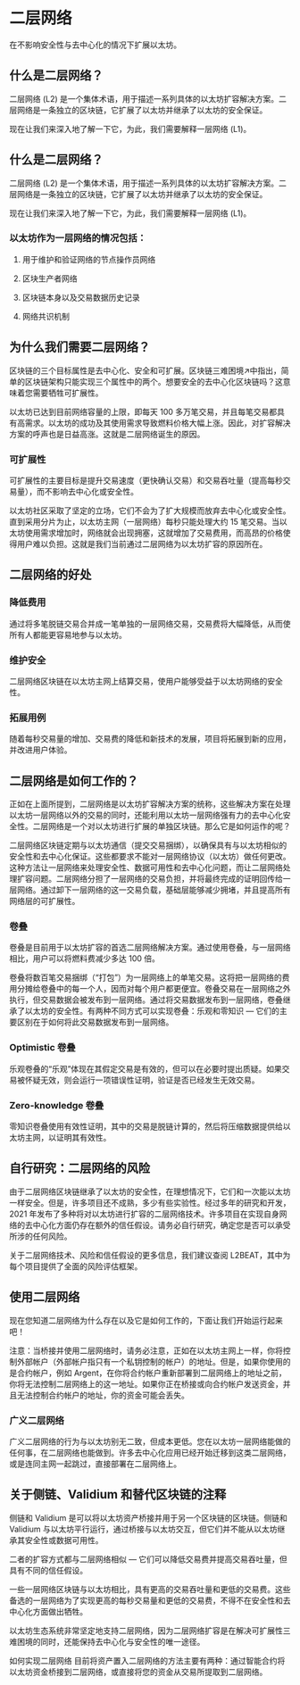 
# 二层网络
在不影响安全性与去中心化的情况下扩展以太坊。

## 什么是二层网络？
二层网络 (L2) 是一个集体术语，用于描述一系列具体的以太坊扩容解决方案。二层网络是一条独立的区块链，它扩展了以太坊并继承了以太坊的安全保证。

现在让我们来深入地了解一下它，为此，我们需要解释一层网络 (L1)。

## 什么是二层网络？
二层网络 (L2) 是一个集体术语，用于描述一系列具体的以太坊扩容解决方案。二层网络是一条独立的区块链，它扩展了以太坊并继承了以太坊的安全保证。

现在让我们来深入地了解一下它，为此，我们需要解释一层网络 (L1)。

### 以太坊作为一层网络的情况包括：

1. 用于维护和验证网络的节点操作员网络

2. 区块生产者网络

3. 区块链本身以及交易数据历史记录

4. 网络共识机制

## 为什么我们需要二层网络？

区块链的三个目标属性是去中心化、安全和可扩展。区块链三难困境↗中指出，简单的区块链架构只能实现三个属性中的两个。想要安全的去中心化区块链吗？这意味着您需要牺牲可扩展性。

以太坊已达到目前网络容量的上限，即每天 100 多万笔交易，并且每笔交易都具有高需求。以太坊的成功及其使用需求导致燃料价格大幅上涨。因此，对扩容解决方案的呼声也是日益高涨。这就是二层网络诞生的原因。

### 可扩展性
可扩展性的主要目标是提升交易速度（更快确认交易）和交易吞吐量（提高每秒交易量），而不影响去中心化或安全性。

以太坊社区采取了坚定的立场，它们不会为了扩大规模而放弃去中心化或安全性。直到采用分片为止，以太坊主网（一层网络）每秒只能处理大约 15 笔交易。当以太坊使用需求增加时，网络就会出现拥塞，这就增加了交易费用，而高昂的价格使得用户难以负担。这就是我们当前通过二层网络为以太坊扩容的原因所在。

## 二层网络的好处

### 降低费用
通过将多笔脱链交易合并成一笔单独的一层网络交易，交易费将大幅降低，从而使所有人都能更容易地参与以太坊。

### 维护安全
二层网络区块链在以太坊主网上结算交易，使用户能够受益于以太坊网络的安全性。

### 拓展用例
随着每秒交易量的增加、交易费的降低和新技术的发展，项目将拓展到新的应用，并改进用户体验。

## 二层网络是如何工作的？
正如在上面所提到，二层网络是以太坊扩容解决方案的统称，这些解决方案在处理以太坊一层网络以外的交易的同时，还能利用以太坊一层网络强有力的去中心化安全性。二层网络是一个对以太坊进行扩展的单独区块链。那么它是如何运作的呢？

二层网络区块链定期与以太坊通信（提交交易捆绑），以确保具有与以太坊相似的安全性和去中心化保证。这些都要求不能对一层网络协议（以太坊）做任何更改。这种方法让一层网络来处理安全性、数据可用性和去中心化问题，而让二层网络处理扩容问题。二层网络分担了一层网络的交易负担，并将最终完成的证明回传给一层网络。通过卸下一层网络的这一交易负载，基础层能够减少拥堵，并且提高所有网络层的可扩展性。

### 卷叠
卷叠是目前用于以太坊扩容的首选二层网络解决方案。通过使用卷叠，与一层网络相比，用户可以将燃料费减少多达 100 倍。

卷叠将数百笔交易捆绑（“打包”）为一层网络上的单笔交易。这将把一层网络的费用分摊给卷叠中的每一个人，因而对每个用户都更便宜。卷叠交易在一层网络之外执行，但交易数据会被发布到一层网络。通过将交易数据发布到一层网络，卷叠继承了以太坊的安全性。有两种不同方式可以实现卷叠：乐观和零知识 ― 它们的主要区别在于如何将此交易数据发布到一层网络。

### Optimistic 卷叠
乐观卷叠的“乐观”体现在其假定交易是有效的，但可以在必要时提出质疑。如果交易被怀疑无效，则会运行一项错误性证明，验证是否已经发生无效交易。

### Zero-knowledge 卷叠
零知识卷叠使用有效性证明，其中的交易是脱链计算的，然后将压缩数据提供给以太坊主网，以证明其有效性。

## 自行研究：二层网络的风险
由于二层网络区块链继承了以太坊的安全性，在理想情况下，它们和一次能以太坊一样安全。但是，许多项目还不成熟，多少有些实验性。经过多年的研究和开发，2021 年发布了多种将对以太坊进行扩容的二层网络技术。许多项目在实现自身网络的去中心化方面仍存在额外的信任假设。请务必自行研究，确定您是否可以承受所涉的任何风险。

关于二层网络技术、风险和信任假设的更多信息，我们建议查阅 L2BEAT，其中为每个项目提供了全面的风险评估框架。


## 使用二层网络
现在您知道二层网络为什么存在以及它是如何工作的，下面让我们开始运行起来吧！

注意：当桥接并使用二层网络时，请务必注意，正如在以太坊主网上一样，你将控制外部帐户（外部帐户指只有一个私钥控制的帐户）的地址。但是，如果你使用的是合约帐户，例如 Argent，在你将合约帐户重新部署到二层网络上的地址之前，你将无法控制二层网络上的这一地址。如果你正在桥接或向合约帐户发送资金，并且无法控制合约帐户的地址，你的资金可能会丢失。

### 广义二层网络
广义二层网络的行为与以太坊别无二致，但成本更低。您在以太坊一层网络能做的任何事，在二层网络也能做到。许多去中心化应用已经开始迁移到这类二层网络，或是连同主网一起跳过，直接部署在二层网络上。

## 关于侧链、Validium 和替代区块链的注释
侧链和 Validium 是可以将以太坊资产桥接并用于另一个区块链的区块链。侧链和 Validium 与以太坊平行运行，通过桥接与以太坊交互，但它们并不能从以太坊继承其安全性或数据可用性。

二者的扩容方式都与二层网络相似 — 它们可以降低交易费并提高交易吞吐量，但具有不同的信任假设。

一些一层网络区块链与以太坊相比，具有更高的交易吞吐量和更低的交易费。这些备选的一层网络为了实现更高的每秒交易量和更低的交易费，不得不在安全性和去中心化方面做出牺牲。

以太坊生态系统非常坚定地支持二层网络，因为二层网络扩容是在解决可扩展性三难困境的同时，还能保持去中心化与安全性的唯一途径。

如何实现二层网络
目前将资产置入二层网络的方法主要有两种：通过智能合约将以太坊资金桥接到二层网络，或直接将您的资金从交易所提取到二层网络。